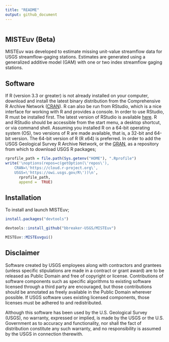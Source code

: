 ---
title: "README"
output: github_document
---

```{r setup, include=FALSE, eval = FALSE}

```

## MISTEuv (Beta)

MISTEuv was developed to estimate missing unit-value streamflow data for USGS streamflow-gaging stations. Estimates are generated using a generalized additive model (GAM) with one or two index streamflow gaging stations.

## Software

If R (version 3.3 or greater) is not already installed on your computer, download and install the latest binary distribution from the Comprehensive R Archive Network ([CRAN](https://cloud.r-project.org/)). R can also be run from RStudio, which is a nice interface for working with R and provides a console. In order to use RStudio, R must be installed first. The latest version of RStudio is available [here](https://www.rstudio.com/products/rstudio/download/). R and RStudio should be accessible from the start menu, a desktop shortcut, or via command shell. Assuming you installed R on a 64-bit operating system (OS), two versions of R are made available, that is, a 32-bit and 64-bit version. The 64-bit version of R (R x64) is preferred. In order to add the USGS Geological Survey R Archive Network, or the [GRAN](https://owi.usgs.gov/R/gran.html), as a repository from which to download USGS R packages;

```{r, eval = FALSE}
rprofile_path = file.path(Sys.getenv("HOME"), ".Rprofile")
write('\noptions(repos=c(getOption(\'repos\'),
    CRAN=\'https://cloud.r-project.org\',
    USGS=\'https://owi.usgs.gov/R\'))\n',
      rprofile_path, 
      append =  TRUE)

```

## Installation

To install and launch MISTEuv;

```{r, eval = FALSE}
install.packages("devtools")

devtools::install_github("bbreaker-USGS/MISTEuv")

MISTEuv::MISTEuvgui()
```

## Disclaimer
Software created by USGS employees along with contractors and grantees (unless specific stipulations are made in a contract or grant award) are to be released as Public Domain and free of copyright or license. Contributions of software components such as specific algorithms to existing software licensed through a third party are encouraged, but those contributions should be annotated as freely available in the Public Domain wherever possible. If USGS software uses existing licensed components, those licenses must be adhered to and redistributed.

Although this software has been used by the U.S. Geological Survey (USGS), no warranty, expressed or implied, is made by the USGS or the U.S. Government as to accuracy and functionality, nor shall the fact of distribution constitute any such warranty, and no responsibility is assumed by the USGS in connection therewith.